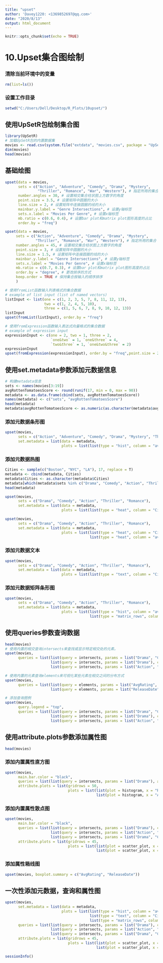 ---
title: "upset"
author: 'Davey1220: <1369852697@qq.com>'
date: "2020/8/13"
output: html_document
---

```{r setup, include=FALSE}
knitr::opts_chunk$set(echo = TRUE)
```

# 10.Upset集合图绘制

### 清除当前环境中的变量
```{r}
rm(list=ls())
```

### 设置工作目录
```{r}
setwd("C:/Users/Dell/Desktop/R_Plots/10upset/")
```

## 使用UpSetR包绘制集合图
```{r}
library(UpSetR)
# 加载UpSetR包的内置数据集
movies <- read.csv(system.file("extdata", "movies.csv", package = "UpSetR"), header = T, sep = ";")
dim(movies)
head(movies)
```

## 基础绘图
```{r}
upset(data = movies, 
      sets = c("Action", "Adventure", "Comedy", "Drama", "Mystery", 
               "Thriller", "Romance", "War", "Western"), # 指定所用的集合
      number.angles = 30, # 设置相交集合柱状图上方数字的角度
      point.size = 3.5, # 设置矩阵中圆圈的大小
      line.size = 2, # 设置矩阵中连接圆圈的线的大小
      mainbar.y.label = "Genre Intersections", # 设置y轴标签
      sets.x.label = "Movies Per Genre", # 设置x轴标签
      mb.ratio = c(0.6, 0.4), # 设置bar plot和matrix plot图形高度的占比
      order.by = "freq")

upset(data = movies, 
     sets = c("Action", "Adventure", "Comedy", "Drama", "Mystery", 
              "Thriller", "Romance", "War", "Western"), # 指定所用的集合
     number.angles = 45, # 设置相交集合柱状图上方数字的角度
     point.size = 3, # 设置矩阵中圆圈的大小
     line.size = 1.5, # 设置矩阵中连接圆圈的线的大小
     mainbar.y.label = "Genre Intersections", # 设置y轴标签
     sets.x.label = "Movies Per Genre", # 设置x轴标签
     mb.ratio = c(0.7, 0.3), # 设置bar plot和matrix plot图形高度的占比
     order.by = "degree", # 更改排序的方式
     keep.order = TRUE # 保持集合按输入的顺序排序
     )

# 使用fromList函数输入列表格式的集合数据
# example of list input (list of named vectors)
listInput <- list(one = c(1, 2, 3, 5, 7, 8, 11, 12, 13), 
                  two = c(1, 2, 4, 5, 10), 
                  three = c(1, 5, 6, 7, 8, 9, 10, 12, 13))
listInput
upset(fromList(listInput), order.by = "freq")

# 使用fromExpression函数输入表达式向量格式的集合数据
# example of expression input
expressionInput <- c(one = 2, two = 1, three = 2, 
                     `one&two` = 1, `one&three` = 4, 
                     `two&three` = 1, `one&two&three` = 2)
expressionInput
upset(fromExpression(expressionInput), order.by = "freq",point.size = 2,line.size = 1)
```

## 使用set.metadata参数添加元数据信息
```{r}
# 构建metadata信息
sets <- names(movies[3:19])
avgRottenTomatoesScore <- round(runif(17, min = 0, max = 90))
metadata <- as.data.frame(cbind(sets, avgRottenTomatoesScore))
names(metadata) <- c("sets", "avgRottenTomatoesScore")
head(metadata)
metadata$avgRottenTomatoesScore <- as.numeric(as.character(metadata$avgRottenTomatoesScore))
```

### 添加元数据条形图
```{r}
upset(movies, 
      sets = c("Action", "Adventure", "Comedy", "Drama", "Mystery", "Thriller", "Romance", "War", "Western"),
      set.metadata = list(data = metadata, 
                          plots = list(list(type = "hist", column = "avgRottenTomatoesScore", assign = 20))))
```

### 添加元数据热图
```{r}
Cities <- sample(c("Boston", "NYC", "LA"), 17, replace = T)
metadata <- cbind(metadata, Cities)
metadata$Cities <- as.character(metadata$Cities)
metadata[which(metadata$sets %in% c("Drama", "Comedy", "Action", "Thriller", "Romance")), ]
head(metadata)

upset(movies, 
      sets = c("Drama", "Comedy", "Action", "Thriller", "Romance"),
      set.metadata = list(data = metadata, 
                          plots = list(list(type = "heat", column = "Cities", assign = 10, colors = c(Boston = "green", NYC = "navy", LA = "purple")))))

upset(movies, 
      sets = c("Drama", "Comedy", "Action", "Thriller", "Romance"),
      set.metadata = list(data = metadata, 
                          plots = list(list(type = "heat", column = "Cities", assign = 10, colors = c(Boston = "green", NYC = "navy", LA = "purple")), 
                                       list(type = "heat", column = "avgRottenTomatoesScore", assign = 10))))
```

### 添加元数据文本
```{r}
upset(movies, 
      sets = c("Drama", "Comedy", "Action", "Thriller", "Romance"),
      set.metadata = list(data = metadata, 
                          plots = list(list(type = "text", column = "Cities", assign = 10, colors = c(Boston = "green", NYC = "navy", LA = "purple")))))
```

### 添加元数据矩阵条形图
```{r}
upset(movies, 
      sets = c("Drama", "Comedy", "Action", "Thriller", "Romance"),
      set.metadata = list(data = metadata, 
                          plots = list(list(type = "hist", column = "avgRottenTomatoesScore", assign = 20), 
                                       list(type = "matrix_rows", column = "Cities", colors = c(Boston = "green", NYC = "navy", LA = "purple"), alpha = 0.5))))
```

## 使用queries参数查询数据
```{r}
head(movies)
# 使用内置的相交查询intersects来查找或显示特定相交处的元素。
upset(movies, 
      queries = list(list(query = intersects, params = list("Drama", "Comedy", "Action"), color = "orange", active = T), 
                     list(query = intersects, params = list("Drama"), color = "red", active = F), 
                     list(query = intersects, params = list("Action", "Drama"), active = T)))

# 使用内置的元素查询elements来可视化某些元素在相交之间的分布方式
upset(movies, 
      queries = list(list(query = elements, params = list("AvgRating", 3.5, 4.1), color = "blue", active = T), 
                     list(query = elements, params = list("ReleaseDate", 1980, 1990, 2000), color = "red", active = F)))

# 添加查询图例
upset(movies, 
      query.legend = "top", 
      queries = list(list(query = intersects, params = list("Drama", "Comedy", "Action"), color = "orange", active = T, query.name = "Funny action"), 
                     list(query = intersects, params = list("Drama"), color = "red", active = F), 
                     list(query = intersects, params = list("Action", "Drama"), active = T, query.name = "Emotional action")))
```

## 使用attribute.plots参数添加属性图
```{r}
head(movies)
```

### 添加内置属性直方图
```{r}
upset(movies, 
      main.bar.color = "black", 
      queries = list(list(query = intersects, params = list("Drama"), active = T)), 
      attribute.plots = list(gridrows = 50, 
                             plots = list(list(plot = histogram, x = "ReleaseDate", queries = F), 
                                          list(plot = histogram, x = "AvgRating", queries = T)), ncols = 2))

```

### 添加内置属性散点图
```{r}
upset(movies, 
      main.bar.color = "black", 
      queries = list(list(query = intersects, params = list("Drama"), color = "red", active = F),
                     list(query = intersects, params = list("Action", "Drama"), active = T), 
                     list(query = intersects, params = list("Drama", "Comedy", "Action"), color = "orange", active = T)), 
      attribute.plots = list(gridrows = 45, 
                             plots = list(list(plot = scatter_plot, x = "ReleaseDate", y = "AvgRating", queries = T), 
                                          list(plot = scatter_plot, x = "AvgRating", y = "Watches", queries = F)), ncols = 2), query.legend = "bottom")
```

### 添加属性箱线图
```{r}
upset(movies, boxplot.summary = c("AvgRating", "ReleaseDate"))
```

## 一次性添加元数据，查询和属性图
```{r}
upset(movies, 
      set.metadata = list(data = metadata, 
                          plots = list(list(type = "hist", column = "avgRottenTomatoesScore", assign = 20),
                                       list(type = "text", column = "Cities", assign = 5, colors = c(Boston = "green", NYC = "navy", LA = "purple")), 
                                       list(type = "matrix_rows", column = "Cities", colors = c(Boston = "green", NYC = "navy", LA = "purple"), alpha = 0.5))), 
      queries = list(list(query = intersects, params = list("Drama"), color = "red", active = F), 
                     list(query = intersects, params = list("Action", "Drama"), active = T), 
                     list(query = intersects, params = list("Drama", "Comedy", "Action"), color = "orange", active = T)), 
      attribute.plots = list(gridrows = 45, 
                             plots = list(list(plot = scatter_plot, x = "ReleaseDate", y = "AvgRating", queries = T), 
                                          list(plot = scatter_plot, x = "AvgRating", y = "Watches", queries = F)), ncols = 2), query.legend = "bottom")
```

```{r}
sessionInfo()
```

